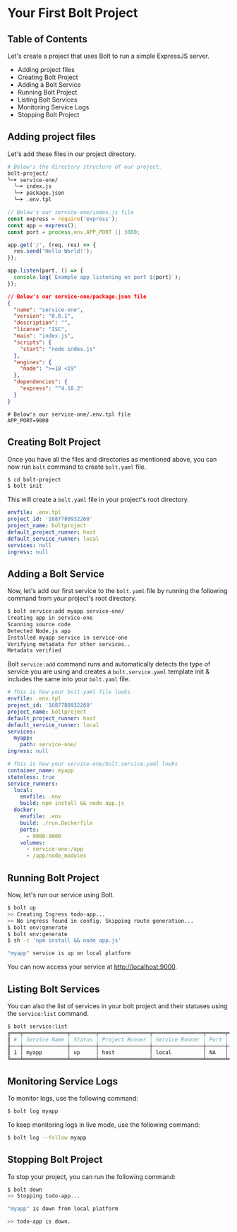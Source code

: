 
<Meta pageTitle="Your First Bolt Project | bolt-framework" description="Run Docker containers, child processes, or even encapsulate your entire project within a VM, all under one unified API." />





# Your First Bolt Project

## Table of Contents

Let's create a project that uses Bolt to run a simple ExpressJS server.

- Adding project files
- Creating Bolt Project
- Adding a Bolt Service
- Running Bolt Project
- Listing Bolt Services
- Monitoring Service Logs
- Stopping Bolt Project

## Adding project files

Let's add these files in our project directory.

```bash
# Below's the directory structure of our project.
bolt-project/
╰─➤ service-one/
  ╰─➤ index.js
  ╰─➤ package.json
  ╰─➤ .env.tpl
```

```js
// Below's our service-one/index.js file
const express = require('express');
const app = express();
const port = process.env.APP_PORT || 3000;

app.get('/', (req, res) => {
  res.send('Hello World!');
});

app.listen(port, () => {
  console.log(`Example app listening on port ${port}`);
});
```

```json
// Below's our service-one/package.json file
{
  "name": "service-one",
  "version": "0.0.1",
  "description": "",
  "license": "ISC",
  "main": "index.js",
  "scripts": {
    "start": "node index.js"
  },
  "engines": {
    "node": ">=18 <19"
  },
  "dependencies": {
    "express": "^4.18.2"
  }
}
```

```dosini
# Below's our service-one/.env.tpl file
APP_PORT=9000
```

## Creating Bolt Project

Once you have all the files and directories as mentioned above, you can now run `bolt` command to create `bolt.yaml` file.

```bash
$ cd bolt-project
$ bolt init
```

This will create a `bolt.yaml` file in your project's root directory.

```yaml
envfile: .env.tpl
project_id: '1687780932260'
project_name: boltproject
default_project_runner: host
default_service_runner: local
services: null
ingress: null
```

## Adding a Bolt Service

Now, let's add our first service to the `bolt.yaml` file by running the following command from your project's root directory.

```bash
$ bolt service:add myapp service-one/
Creating app in service-one
Scanning source code
Detected Node.js app
Installed myapp service in service-one
Verifying metadata for other services..
Metadata verified
```

Bolt `service:add` command runs and automatically detects the type of service you are using and creates a `bolt.service.yaml` template init & includes the same into your `bolt.yaml` file.

```yaml
# This is how your bolt.yaml file looks
envfile: .env.tpl
project_id: '1687780932260'
project_name: boltproject
default_project_runner: host
default_service_runner: local
services:
  myapp:
    path: service-one/
ingress: null
```

```yaml
# This is how your service-one/bolt.service.yaml looks
container_name: myapp
stateless: true
service_runners:
  local:
    envfile: .env
    build: npm install && node app.js
  docker:
    envfile: .env
    build: ./run.Dockerfile
    ports:
      - 9000:9000
    volumes:
      - service-one:/app
      - /app/node_modules
```

## Running Bolt Project

Now, let's run our service using Bolt.

```bash
$ bolt up
>> Creating Ingress todo-app...
>> No ingress found in config. Skipping route generation...
$ bolt env:generate
$ bolt env:generate
$ sh -c 'npm install && node app.js'

"myapp" service is up on local platform
```

You can now access your service at [http://localhost:9000](http://localhost:9000).

## Listing Bolt Services

You can also the list of services in your bolt project and their statuses using the `service:list` command.

```bash
$ bolt service:list
╔═══╤══════════════╤════════╤════════════════╤════════════════╤══════╤═══════════╗
║ # │ Service Name │ Status │ Project Runner │ Service Runner │ Port │ ProcessId ║
╟───┼──────────────┼────────┼────────────────┼────────────────┼──────┼───────────╢
║ 1 │ myapp        │ up     │ host           │ local          │ NA   │ 13899     ║
╚═══╧══════════════╧════════╧════════════════╧════════════════╧══════╧═══════════╝
```

## Monitoring Service Logs

To monitor logs, use the following command:

```bash
$ bolt log myapp
```

To keep monitoring logs in live mode, use the following command:

```bash
$ bolt log --follow myapp
```

## Stopping Bolt Project

To stop your project, you can run the following command:

```bash
$ bolt down
>> Stopping todo-app...

"myapp" is down from local platform

>> todo-app is down.
```
